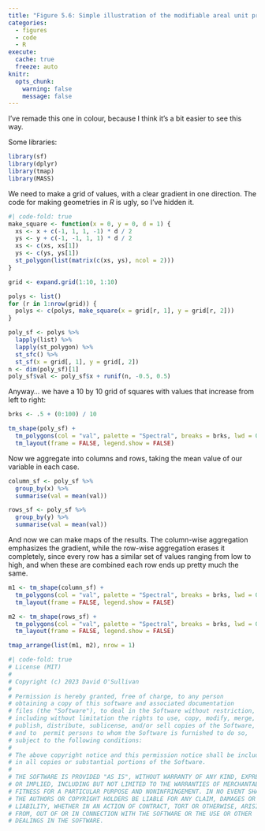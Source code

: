 ```yaml
---
title: "Figure 5.6: Simple illustration of the modifiable areal unit problem"
categories: 
  - figures
  - code
  - R
execute: 
  cache: true
  freeze: auto
knitr:
  opts_chunk: 
    warning: false
    message: false
---
```


I've remade this one in colour, because I think it's a bit easier to see this way.

Some libraries:

```r
library(sf)
library(dplyr)
library(tmap)
library(MASS)
```

We need to make a grid of values, with a clear gradient in one direction. The code for making geometries in _R_ is ugly, so I've hidden it.

```r
#| code-fold: true
make_square <- function(x = 0, y = 0, d = 1) {
  xs <- x + c(-1, 1, 1, -1) * d / 2
  ys <- y + c(-1, -1, 1, 1) * d / 2
  xs <- c(xs, xs[1])
  ys <- c(ys, ys[1])
  st_polygon(list(matrix(c(xs, ys), ncol = 2)))
}

grid <- expand.grid(1:10, 1:10)

polys <- list()
for (r in 1:nrow(grid)) {
  polys <- c(polys, make_square(x = grid[r, 1], y = grid[r, 2]))
}

poly_sf <- polys %>% 
  lapply(list) %>%
  lapply(st_polygon) %>%
  st_sfc() %>%
  st_sf(x = grid[, 1], y = grid[, 2])
n <- dim(poly_sf)[1]
poly_sf$val <- poly_sf$x + runif(n, -0.5, 0.5)
```

Anyway... we have a 10 by 10 grid of squares with values that increase from left to right:

```r
brks <- .5 + (0:100) / 10

tm_shape(poly_sf) +
  tm_polygons(col = "val", palette = "Spectral", breaks = brks, lwd = 0.5) +
  tm_layout(frame = FALSE, legend.show = FALSE)
```

Now we aggregate into columns and rows, taking the mean value of our variable in each case.

```r
column_sf <- poly_sf %>%
  group_by(x) %>%
  summarise(val = mean(val)) 

rows_sf <- poly_sf %>%
  group_by(y) %>%
  summarise(val = mean(val))
```

And now we can make maps of the results. The column-wise aggregation emphasizes the gradient, while the row-wise aggregation erases it completely, since every row has a similar set of values ranging from low to high, and when these are combined each row ends up pretty much the same.

```r
m1 <- tm_shape(column_sf) +
  tm_polygons(col = "val", palette = "Spectral", breaks = brks, lwd = 0.5) +
  tm_layout(frame = FALSE, legend.show = FALSE)

m2 <- tm_shape(rows_sf) +
  tm_polygons(col = "val", palette = "Spectral", breaks = brks, lwd = 0.5) +
  tm_layout(frame = FALSE, legend.show = FALSE)

tmap_arrange(list(m1, m2), nrow = 1)
```

```r
#| code-fold: true
# License (MIT)
#
# Copyright (c) 2023 David O'Sullivan
#
# Permission is hereby granted, free of charge, to any person
# obtaining a copy of this software and associated documentation
# files (the "Software"), to deal in the Software without restriction,
# including without limitation the rights to use, copy, modify, merge,
# publish, distribute, sublicense, and/or sell copies of the Software,
# and to  permit persons to whom the Software is furnished to do so,
# subject to the following conditions:
#
# The above copyright notice and this permission notice shall be included
# in all copies or substantial portions of the Software.
#
# THE SOFTWARE IS PROVIDED "AS IS", WITHOUT WARRANTY OF ANY KIND, EXPRESS
# OR IMPLIED, INCLUDING BUT NOT LIMITED TO THE WARRANTIES OF MERCHANTABILITY,
# FITNESS FOR A PARTICULAR PURPOSE AND NONINFRINGEMENT. IN NO EVENT SHALL
# THE AUTHORS OR COPYRIGHT HOLDERS BE LIABLE FOR ANY CLAIM, DAMAGES OR OTHER
# LIABILITY, WHETHER IN AN ACTION OF CONTRACT, TORT OR OTHERWISE, ARISING
# FROM, OUT OF OR IN CONNECTION WITH THE SOFTWARE OR THE USE OR OTHER
# DEALINGS IN THE SOFTWARE.
```
